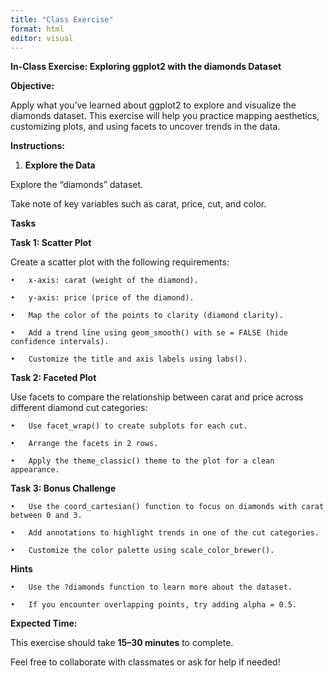 ```yaml
---
title: "Class Exercise"
format: html
editor: visual
---
```


**In-Class Exercise: Exploring ggplot2 with the diamonds Dataset**

**Objective:**

Apply what you’ve learned about ggplot2 to explore and visualize the diamonds dataset. This exercise will help you practice mapping aesthetics, customizing plots, and using facets to uncover trends in the data.

**Instructions:**

1.  **Explore the Data**

Explore the "diamonds" dataset.

Take note of key variables such as carat, price, cut, and color.

**Tasks**

**Task 1: Scatter Plot**

Create a scatter plot with the following requirements:

	•	x-axis: carat (weight of the diamond).

	•	y-axis: price (price of the diamond).

	•	Map the color of the points to clarity (diamond clarity).

	•	Add a trend line using geom_smooth() with se = FALSE (hide confidence intervals).

	•	Customize the title and axis labels using labs().

**Task 2: Faceted Plot**

Use facets to compare the relationship between carat and price across different diamond cut categories:

	•	Use facet_wrap() to create subplots for each cut.

	•	Arrange the facets in 2 rows.

	•	Apply the theme_classic() theme to the plot for a clean appearance.

**Task 3: Bonus Challenge**

	•	Use the coord_cartesian() function to focus on diamonds with carat between 0 and 3.

	•	Add annotations to highlight trends in one of the cut categories.

	•	Customize the color palette using scale_color_brewer().

**Hints**

	•	Use the ?diamonds function to learn more about the dataset.

	•	If you encounter overlapping points, try adding alpha = 0.5.

**Expected Time:**

This exercise should take **15–30 minutes** to complete.

Feel free to collaborate with classmates or ask for help if needed!
